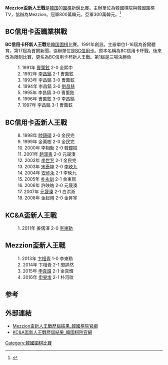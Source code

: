 '''Mezzion盃新人王戰'''是[[韓国|韓国]]的[[圍棋|圍棋]]新銳比賽。主辦單位為韓國棋院與韓國圍棋TV，協辦為Mezzion。冠軍800萬韓元，亞軍300萬韓元。<ref>{{Cite web |url=http://baduk.hangame.com/news.nhn?gseq=38347&m=view |title=申旻埈獲得新人王戰 |accessdate=2016-08-29 |archive-date=2016-09-21 |archive-url=https://web.archive.org/web/20160921173704/http://baduk.hangame.com/news.nhn?gseq=38347&m=view |dead-url=no }}</ref>

== BC信用卡盃職業棋戰 ==
'''BC信用卡杯新人王戰'''是[[韓国|韓国]][[圍棋|圍棋]]比賽。1991年創設。主辦單位1-16屆為首爾體育，第17屆為首爾新聞，協辦單位是[[BC信用卡|BC信用卡]]。原本名稱為BC信用卡杯戰，後來改為限制比賽，更名為BC信用卡杯新人王戰。第1屆是三場決勝負
:1. 1991年 [[曺薫鉉|曺薫鉉]] 2-0 金熙中
:2. 1992年 [[李昌鎬|李昌鎬]] 2-1 曺薫鉉
:3. 1993年 李昌鎬 3-0 曺薫鉉
:4. 1994年 李昌鎬 3-0 [[劉昌赫|劉昌赫]]
:5. 1995年 李昌鎬 3-0 曺薫鉉
:6. 1996年 曺薫鉉 3-0 李昌鎬
:7. 1997年 李昌鎬 3-1 曺薫鉉
== BC信用卡盃新人王戰 ==
:8. 1998年 [[睦鎮碩|睦鎮碩]] 2-0 金民完
:9. 1999年 金萬樹 2-0 金民完
:10. 2000年 李相勳 2-0 韓鐘振
:11. 2001年 [[趙漢乘|趙漢乘]] 2-0 元晟湊
:12. 2002年 [[李世乭|李世乭]] 2-1 金民完
:13. 2003年 [[宋泰坤|宋泰坤]] 2-0 [[李映九|李映九]]
:14. 2004年 [[安祚永|安祚永]] 2-1 李映九
:15. 2005年 [[朴永訓|朴永訓]] 2-1 金東熙
:16. 2006年 許映皓 2-0 元晟湊
:17. 2007年 [[元晟溱|元晟溱]] 2-1 白洪淅
:18. 2008年 金起用 2-0 金昇宰

== KC&A盃新人王戰 ==
:1. 2011年 姜儒澤 2-0 [[李東勳_(圍棋棋手)|李東勳]]

== Mezzion盃新人王戰 ==
:1. 2013年 [[卞相壹|卞相壹]] 1-0 李東勳
:2. 2014年 卞相壹 2-1 閔詳然
:3. 2015年 [[申真諝|申真諝]] 2-1 金真輝
:4. 2016年 [[申旻埈|申旻埈]] 2-1 朴河旼

==参考==
{{reflist}}
== 外部連結 ==
*[https://web.archive.org/web/20160817093254/http://www.baduk.or.kr/info/gijun_view.asp?cmpt_tnmt_div=1&cmpt_code=6892 Mezzion盃新人王戰歷屆結果_韓國棋院官網]
*[https://web.archive.org/web/20160910224458/http://www.baduk.or.kr/info/gijun_view.asp?cmpt_tnmt_div=1&cmpt_code=6861 KC&A盃新人王戰歷屆結果_韓國棋院官網]

{{韓國圍棋比賽}}
[[Category:韓國圍棋比賽|Category:韓國圍棋比賽]]